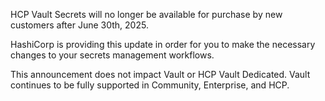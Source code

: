 <Highlight title="End of sale announcement">

HCP Vault Secrets will no longer be available for purchase by new customers after June 30th, 2025.

HashiCorp is providing this update in order for you to make the necessary
changes to your secrets management workflows.

This announcement does not impact Vault or HCP Vault Dedicated. Vault continues to be fully supported 
in Community, Enterprise, and HCP.

</Highlight>
